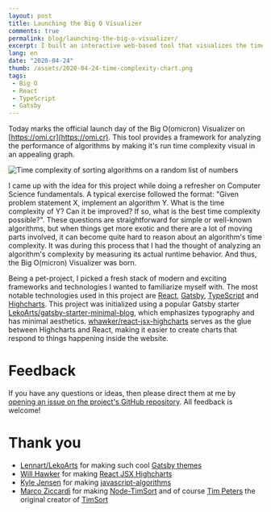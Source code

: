 ---
layout: post
title: Launching the Big O Visualizer
comments: true
permalink: blog/launching-the-big-o-visualizer/
excerpt: I built an interactive web-based tool that visualizes the time complexity of algorithms
lang: en
date: "2020-04-24"
thumb: /assets/2020-04-24-time-complexity-chart.png
tags:
 - Big O
 - React
 - TypeScript
 - Gatsby
---

Today marks the official launch day of the Big O(omicron) Visualizer on [https://omi.cr](https://omi.cr). This tool provides a framework for analyzing the performance of algorithms by making it's run time complexity visual in an appealing graph.

![Time complexity of sorting algorithms on a random list of numbers](/assets/2020-04-24-time-complexity-chart.png)


I came up with the idea for this project while doing a refresher on Computer Science fundamentals. A typical exercise followed the format: "Given problem statement X, implement an algorithm Y. What is the time complexity of Y? Can it be improved? If so, what is the best time complexity possible?". These questions are straightforward for simple or well-known algorithms, but when things get more exotic and there are a lot of moving parts involved, it can become quite hard to reason about an algorithm's time complexity. It was during this process that I had the thought of analyzing an algorithm's complexity by measuring its actual runtime behavior. And thus, the Big O(micron) Visualizer was born.

Being a pet-project, I picked a fresh stack of modern and exciting frameworks and technologies I wanted to familiarize myself with. The most notable technologies used in this project are [React](https://reactjs.org/), [Gatsby](https://www.gatsbyjs.org/), [TypeScript](https://www.typescriptlang.org/) and [Highcharts](https://www.highcharts.com/). This project was initialized using a popular Gatsby starter [LekoArts/gatsby-starter-minimal-blog](https://github.com/LekoArts/gatsby-starter-minimal-blog), which emphasizes typography and has minimal aesthetics. [whawker/react-jsx-highcharts](https://github.com/whawker/react-jsx-highcharts) serves as the glue between Highcharts and React, making it easier to create charts that respond to things happening inside the website.

# Feedback

If you have any questions or ideas, then please direct them at me by [opening an issue on the project's GitHub repository](https://github.com/MartinDevillers/omicron/issues/new/choose). All feedback is welcome!

# Thank you

* [Lennart/LekoArts](https://www.lekoarts.de/) for making such cool [Gatsby themes](https://github.com/LekoArts/gatsby-themes)
* [Will Hawker](https://github.com/whawker) for making [React JSX Highcharts](https://github.com/whawker/react-jsx-highcharts)
* [Kyle Jensen](https://www.kylejensen.dev/) for making [javascript-algorithms](https://github.com/kylejensen/javascript-algorithms)
* [Marco Ziccardi](https://mziccard.me/) for making [Node-TimSort](https://github.com/mziccard/node-timsort) and of course [Tim Peters](https://en.wikipedia.org/wiki/Tim_Peters_(software_engineer)) the original creator of [TimSort](https://en.wikipedia.org/wiki/Timsort)
